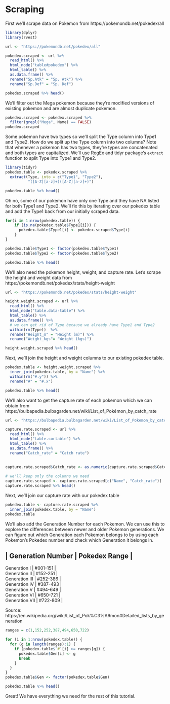 # Scraping 

First we'll scrape data on Pokemon from https://pokemondb.net/pokedex/all

```r
library(dplyr)
library(rvest)

url <- "https://pokemondb.net/pokedex/all"

pokedex.scraped <- url %>%
  read_html() %>%
  html_node("table#pokedex") %>%
  html_table() %>%
  as.data.frame() %>%
  rename("Sp.Atk" = "Sp. Atk") %>%
  rename("Sp.Def" = "Sp. Def")

pokedex.scraped %>% head()
```

We'll filter out the Mega pokemon because they're modified versions of existing pokemon and are almost duplicate pokemon. 

```r
pokedex.scraped <- pokedex.scraped %>%
  filter(grepl("Mega", Name) == FALSE)
pokedex.scraped
```

Some pokemon have two types so we'll split the Type column into Type1 and Type2. How do we split up the Type column into two columns? Note that whenever a pokemon has two types, they're types are concatenated and both types are capitalized. We'll use RegEx and tidyr package's `extract` function to split Type into Type1 and Type2.

```r
library(tidyr)
pokedex.table <- pokedex.scraped %>% 
  extract(Type, into = c("Type1", "Type2"), 
          "([A-Z][a-z]+)([A-Z][a-z]+)")

pokedex.table %>% head()
```

Oh no, some of our pokemon have only one Type and they have NA listed for both Type1 and Type2. We'll fix this by iterating over our pokedex table and add the Type1 back from our initially scraped data.

```r
for(i in 1:nrow(pokedex.table)) {
    if (is.na(pokedex.table$Type1[i])) {
      pokedex.table$Type1[i] <- pokedex.scraped$Type[i]
    }
}

pokedex.table$Type1 <- factor(pokedex.table$Type1)
pokedex.table$Type2 <- factor(pokedex.table$Type2)

pokedex.table %>% head()
```

We'll also need the pokemon height, weight, and capture rate. Let's scrape the height and weight data from https://pokemondb.net/pokedex/stats/height-weight

```r
url <- "https://pokemondb.net/pokedex/stats/height-weight"

height.weight.scraped <- url %>%
  read_html() %>%
  html_node("table.data-table") %>%
  html_table() %>%
  as.data.frame() %>%
  # we can get rid of Type because we already have Type1 and Type2
  within(rm(Type))  %>%
  rename("Height_m" = "Height (m)") %>%
  rename("Weight_kgs"= "Weight (kgs)") 

height.weight.scraped %>% head()
```

Next, we'll join the height and weight columns to our existing pokedex table.

```r

pokedex.table <- height.weight.scraped %>%
  inner_join(pokedex.table, by = "Name") %>%
  within(rm("#.y")) %>%
  rename("#" = "#.x")

pokedex.table %>% head()
```

We'll also want to get the capture rate of each pokemon which we can obtain from https://bulbapedia.bulbagarden.net/wiki/List_of_Pokémon_by_catch_rate

```r
url <- "https://bulbapedia.bulbagarden.net/wiki/List_of_Pokemon_by_catch_rate"

capture.rate.scraped <- url %>%
  read_html() %>%
  html_node("table.sortable") %>%
  html_table() %>%
  as.data.frame() %>%
  rename("Catch_rate" = "Catch rate")
  
  
capture.rate.scraped$Catch_rate <- as.numeric(capture.rate.scraped$Catch_rate)

# we'll keep only the columns we need
capture.rate.scraped <- capture.rate.scraped[c("Name", "Catch_rate")]
capture.rate.scraped %>% head()
```

Next, we'll join our capture rate with our pokedex table

```r
pokedex.table <- capture.rate.scraped %>%
  inner_join(pokedex.table, by = "Name")
pokedex.table
```

We'll also add the Generation Number for each Pokemon. We can use this to explore the differences between newer and older Pokemon generations. We can figure out which Generation each Pokemon belongs to by using each Pokemon's Pokedex number and check which Generation it belongs in. 

| Generation Number | Pokedex Range |
------------------------
| Generation I | #001-151 |
| Generation II | #152-251 |
| Generation III | #252-386 |
| Generation IV | #387-493 |
| Generation V | #494-649 |
| Generation VI | #650-721 |
| Generation VII | #722-809 |

Source: https://en.wikipedia.org/wiki/List_of_Pok%C3%A9mon#Detailed_lists_by_generation

```r
ranges = c(1,152,252,387,494,650,722)

for (i in 1:nrow(pokedex.table)) {
  for (g in length(ranges):1) {
    if (pokedex.table$`#`[i] >= ranges[g]) {
      pokedex.table$Gen[i] <- g
      break
    }
  }
}
pokedex.table$Gen <- factor(pokedex.table$Gen)

pokedex.table %>% head()
```

Great! We have everything we need for the rest of this tutorial.

















